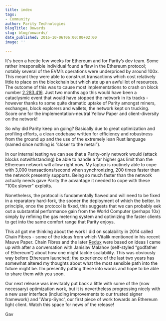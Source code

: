 ```yaml
---
title: index
tags:
- Community
author: Parity Technologies
blogTitle: Onwards
slug: blog/onwards/
date_published: 2016-10-06T06:00:00+02:00
image: ''

---
```

It's been a hectic few weeks for Ethereum and for Parity’s dev team. Some rather irresponsible individual found a flaw in the Ethereum protocol; notably several of the EVM’s operations were underpriced by around 100x. This meant they were able to construct transactions which cost relatively little to place on the blockchain but which ate up an awful lot of resources. The outcome of this was to cause most implementations to crash on block number [2,283,416](https://www.etherchain.org/block/2283416). Just two months ago this would have been a cataclysmic event that would have stopped the network in its tracks - however thanks to some quite dramatic uptake of Parity amongst miners, exchanges, block explorers and wallets, the network kept on trucking. Score one for the implementation-neutral Yellow Paper and client-diversity on the network!

So why did Parity keep on going? Basically due to great optimization and profiling efforts, a clean codebase written for efficiency and robustness from the ground up and the use of the extremely lean Rust language (named since nothing is “closer to the metal”).

In our internal testing we can see that a Parity-only network would (attack blocks notwithstanding) be able to handle a far higher gas limit than the Ethereum network will allow right now. My laptop is routinely able to cope with 3,000 transactions/second when synchronizing, 200 times faster than the network presently supports. Being so much faster than the network actually needs gave Parity the advantage it needed to cope with these "100x slower" exploits.

Nonetheless, the protocol is fundamentally flawed and will need to be fixed in a reparatory hard-fork, the sooner the deployment of which the better. In principle, once the protocol is fixed, this suggests that we can probably eek out a substantial performance gain from the World Computer (perhaps 10x) simply by refining the gas metering system and optimizing the faster clients to get into the same comfort range that Parity enjoys.

This all got me thinking about the work I did on scalability in 2014 called Chain Fibres - some of the ideas from which Vitalik mentioned in his recent Mauve Paper. Chain Fibres and the later [Redux](https://github.com/ethereum/wiki/wiki/Chain-Fibers-Redux) were based on ideas I came up with after a conversation with Janislav Malahov (self-styled “godfather of Ethereum”) about how one might tackle scalability. This was obviously way before Ethereum launched; the experience of the last two years has somewhat altered my thoughts about what the most sensible path into the future might be. I’m presently putting these into words and hope to be able to share them with you soon.

Our next release was inevitably put back a little with some of the (now necessary) optimization work, but it is nevertheless progressing nicely with a new user interface (including improvements to our trusted signer framework) and 'Warp-Sync', our first piece of work towards an Ethereum light client. Watch this space for news of the release!

Gav